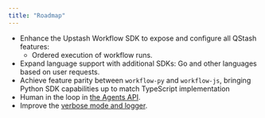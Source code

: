 ```yaml
---
title: "Roadmap"
---
```


- Enhance the Upstash Workflow SDK to expose and configure all QStash features:
  - Ordered execution of workflow runs.
- Expand language support with additional SDKs: Go and other languages based on user requests.
- Achieve feature parity between `workflow-py` and `workflow-js`, bringing Python SDK capabilities up to match TypeScript implementation
- Human in the loop in [the Agents API](/workflow/agents/overview).
- Improve the [verbose mode and logger](/workflow/basics/serve#verbose).
